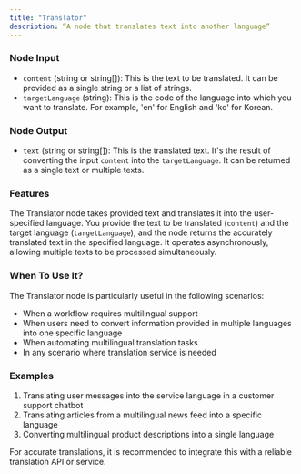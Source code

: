 ```yaml
---
title: "Translator"
description: “A node that translates text into another language”
---
```

### Node Input

- `content` (string or string[]): This is the text to be translated. It can be provided as a single string or a list of strings.
- `targetLanguage` (string): This is the code of the language into which you want to translate. For example, 'en' for English and 'ko' for Korean.

### Node Output

- `text` (string or string[]): This is the translated text. It's the result of converting the input `content` into the `targetLanguage`. It can be returned as a single text or multiple texts.

### Features

The Translator node takes provided text and translates it into the user-specified language. You provide the text to be translated (`content`) and the target language (`targetLanguage`), and the node returns the accurately translated text in the specified language. It operates asynchronously, allowing multiple texts to be processed simultaneously.

### When To Use It?

The Translator node is particularly useful in the following scenarios:

- When a workflow requires multilingual support
- When users need to convert information provided in multiple languages into one specific language
- When automating multilingual translation tasks
- In any scenario where translation service is needed

### Examples

1. Translating user messages into the service language in a customer support chatbot
2. Translating articles from a multilingual news feed into a specific language
3. Converting multilingual product descriptions into a single language

<Info>
  For accurate translations, it is recommended to integrate this with a reliable translation API or service.
</Info>